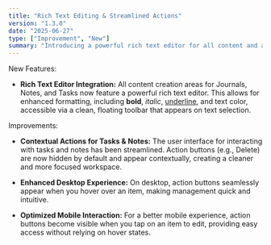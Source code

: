 ```yaml
---
title: "Rich Text Editing & Streamlined Actions"
version: "1.3.0"
date: "2025-06-27"
type: ["Improvement", "New"]
summary: "Introducing a powerful rich text editor for all content and a more intuitive, context-aware UI for managing tasks and notes."
---
```


New Features:

- **Rich Text Editor Integration:** All content creation areas for Journals, Notes, and Tasks now feature a powerful rich text editor. This allows for enhanced formatting, including **bold**, _italic_, <u>underline</u>, and text color, accessible via a clean, floating toolbar that appears on text selection.

Improvements:

- **Contextual Actions for Tasks & Notes:** The user interface for interacting with tasks and notes has been streamlined. Action buttons (e.g., Delete) are now hidden by default and appear contextually, creating a cleaner and more focused workspace.

- **Enhanced Desktop Experience:** On desktop, action buttons seamlessly appear when you hover over an item, making management quick and intuitive.

- **Optimized Mobile Interaction:** For a better mobile experience, action buttons become visible when you tap on an item to edit, providing easy access without relying on hover states.
